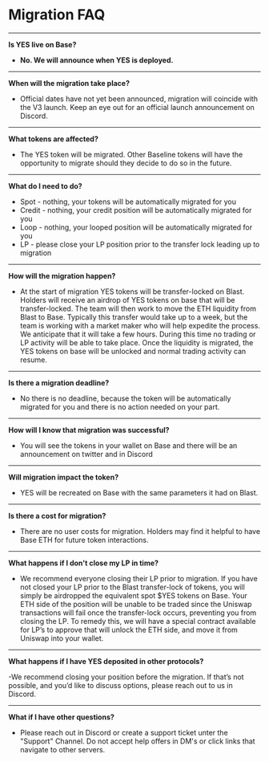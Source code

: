 # Migration FAQ

_____

**Is YES live on Base?**

- **No. We will announce when YES is deployed.** 

_____

**When will the migration take place?**

- Official dates have not yet been announced, migration will coincide with the V3 launch. 
Keep an eye out for an official launch announcement on Discord.

_____

**What tokens are affected?**

- The YES token will be migrated. Other Baseline tokens will have the opportunity 
to migrate should they decide to do so in the future.

_____

**What do I need to do?**

- Spot - nothing, your tokens will be automatically migrated for you
- Credit - nothing, your credit position will be automatically migrated for you
- Loop - nothing, your looped position will be automatically migrated for you
- LP - please close your LP position prior to the transfer lock leading up to migration

_____

**How will the migration happen?**

- At the start of migration YES tokens will be transfer-locked on Blast. 
Holders will receive an airdrop of YES tokens on base that will be transfer-locked. 
The team will then work to move the ETH liquidity from Blast to Base. Typically this transfer 
would take up to a week, but the team is working with a market maker who will help expedite the process. 
We anticipate that it will take a few hours. During this time no trading or LP activity will be able 
to take place. Once the liquidity is migrated, the YES tokens on base will be unlocked and normal 
trading activity can resume.

_____

**Is there a migration deadline?**

- No there is no deadline, because the token will be automatically migrated for you and there 
is no action needed on your part.

_____

**How will I know that migration was successful?**

- You will see the tokens in your wallet on Base and there will be an announcement on twitter 
and in Discord

_____

**Will migration impact the token?**

- YES will be recreated on Base with the same parameters it had on Blast.

_____

**Is there a cost for migration?**

- There are no user costs for migration. Holders may find it helpful to have Base ETH for 
future token interactions.

_____

**What happens if I don't close my LP in time?**

- We recommend everyone closing their LP prior to migration. If you have not closed your LP prior 
to the Blast transfer-lock of tokens, you will simply be airdropped the equivalent spot $YES tokens on 
Base. Your ETH side of the position will be unable to be traded since the Uniswap transactions will 
fail once the transfer-lock occurs, preventing you from closing the LP. To remedy this, we will have 
a special contract available for LP’s to approve that will unlock the ETH side, and move it from Uniswap 
into your wallet.

_____

**What happens if I have YES deposited in other protocols?**

-We recommend closing your position before the migration. If that’s not possible, and you’d like to 
discuss options, please reach out to us in Discord.

_____

**What if I have other questions?**

- Please reach out in Discord or create a support ticket unter the "Support" Channel. 
Do not accept help offers in DM's or click links that navigate to other servers.
